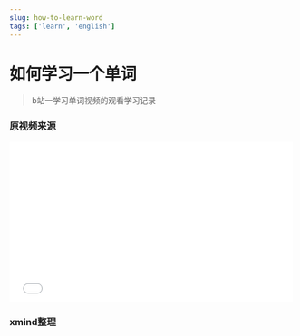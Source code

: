 ```yaml
---
slug: how-to-learn-word
tags: ['learn', 'english']
---
```



# 如何学习一个单词

> b站一学习单词视频的观看学习记录

> <!--truncate-->

### 原视频来源
<iframe
  src="//player.bilibili.com/player.html?aid=952783865&bvid=BV1ns4y1A7fj&cid=1112237672&page=1"
  scrolling="no"
  border="0"
  frameborder="no"
  framespacing="0"
  allowfullscreen="true"
  width="500px"
  height="282px"
></iframe>

### xmind整理
<XmindView
  width="100%"
  height="70vh"
  url="https://s.newscdn.cn/akong/xmind/how-to-learn-a-word.xmind"
/>
